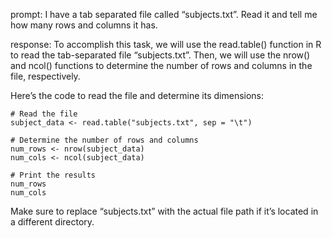 prompt:
I have a tab separated file called "subjects.txt". Read it and tell me how many rows and columns it has. 

response:
To accomplish this task, we will use the read.table() function in R to read the tab-separated file "subjects.txt". Then, we will use the nrow() and ncol() functions to determine the number of rows and columns in the file, respectively.

Here's the code to read the file and determine its dimensions:

```
# Read the file
subject_data <- read.table("subjects.txt", sep = "\t")

# Determine the number of rows and columns
num_rows <- nrow(subject_data)
num_cols <- ncol(subject_data)

# Print the results
num_rows
num_cols
```

Make sure to replace "subjects.txt" with the actual file path if it's located in a different directory.
